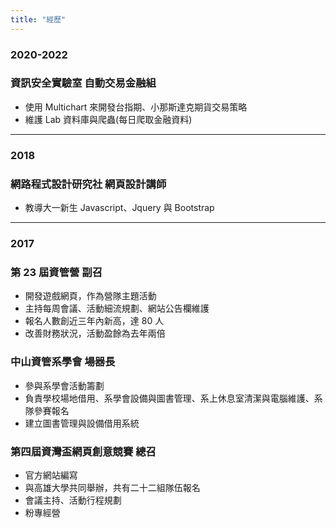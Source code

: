 ```yaml
---
title: "經歷"
---
```


### 2020-2022

### 資訊安全實驗室 自動交易金融組

- 使⽤ Multichart 來開發台指期、⼩那斯達克期貨交易策略
- 維護 Lab 資料庫與爬蟲(每⽇爬取⾦融資料)

---

### 2018

### 網路程式設計研究社 網⾴設計講師

- 教導⼤⼀新⽣ Javascript、Jquery 與 Bootstrap

---

### 2017

### 第 23 屆資管營 副召

- 開發遊戲網⾴，作為營隊主題活動
- 主持每周會議、活動細流規劃、網站公告欄維護
- 報名⼈數創近三年內新⾼，達 80 ⼈
- 改善財務狀況，活動盈餘為去年兩倍

### 中⼭資管系學會 場器長

- 參與系學會活動籌劃
- 負責學校場地借⽤、系學會設備與圖書管理、系上休息室清潔與電腦維護、系隊參賽報名
- 建立圖書管理與設備借⽤系統

### 第四屆資灣盃網頁創意競賽 總召

- 官方網站編寫
- 與高雄大學共同舉辦，共有二十二組隊伍報名
- 會議主持、活動行程規劃
- 粉專經營
